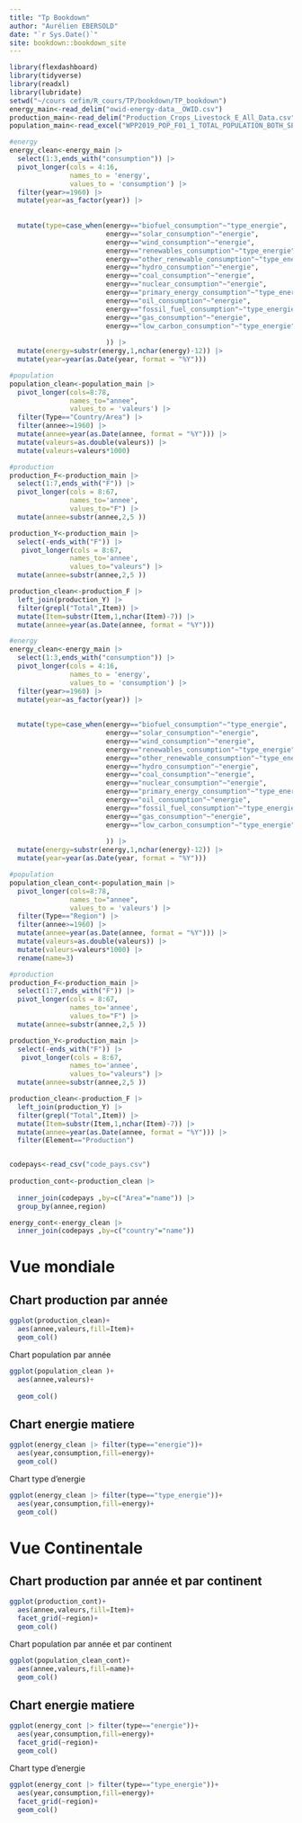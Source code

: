 ```yaml
--- 
title: "Tp Bookdown"
author: "Aurélien EBERSOLD"
date: "`r Sys.Date()`"
site: bookdown::bookdown_site
---
```


```r
library(flexdashboard)
library(tidyverse)
library(readxl)
library(lubridate)
setwd("~/cours cefim/R_cours/TP/bookdown/TP_bookdown")
energy_main<-read_delim("owid-energy-data__OWID.csv")
production_main<-read_delim("Production_Crops_Livestock_E_All_Data.csv")
population_main<-read_excel("WPP2019_POP_F01_1_TOTAL_POPULATION_BOTH_SEXES_UN.xlsx")

#energy
energy_clean<-energy_main |> 
  select(1:3,ends_with("consumption")) |> 
  pivot_longer(cols = 4:16,
               names_to = 'energy',
               values_to = 'consumption') |> 
  filter(year>=1960) |>  
  mutate(year=as_factor(year)) |> 
  
  
  mutate(type=case_when(energy=="biofuel_consumption"~"type_energie",
                        energy=="solar_consumption"~"energie",
                        energy=="wind_consumption"~"energie",
                        energy=="renewables_consumption"~"type_energie",
                        energy=="other_renewable_consumption"~"type_energie",
                        energy=="hydro_consumption"~"energie",
                        energy=="coal_consumption"~"energie",
                        energy=="nuclear_consumption"~"energie",
                        energy=="primary_energy_consumption"~"type_energie",
                        energy=="oil_consumption"~"energie",
                        energy=="fossil_fuel_consumption"~"type_energie",
                        energy=="gas_consumption"~"energie",
                        energy=="low_carbon_consumption"~"type_energie",
                        
                        )) |> 
  mutate(energy=substr(energy,1,nchar(energy)-12)) |> 
  mutate(year=year(as.Date(year, format = "%Y"))) 

#population  
population_clean<-population_main |> 
  pivot_longer(cols=8:78,
               names_to="annee",
               values_to = 'valeurs') |> 
  filter(Type=="Country/Area") |> 
  filter(annee>=1960) |> 
  mutate(annee=year(as.Date(annee, format = "%Y"))) |> 
  mutate(valeurs=as.double(valeurs)) |>
  mutate(valeurs=valeurs*1000)

#production
production_F<-production_main |> 
  select(1:7,ends_with("F")) |> 
  pivot_longer(cols = 8:67,
               names_to='annee',
               values_to="F") |> 
  mutate(annee=substr(annee,2,5 ))

production_Y<-production_main |> 
  select(-ends_with("F")) |>
   pivot_longer(cols = 8:67,
               names_to='annee',
               values_to="valeurs") |> 
  mutate(annee=substr(annee,2,5 ))

production_clean<-production_F |> 
  left_join(production_Y) |> 
  filter(grepl("Total",Item)) |> 
  mutate(Item=substr(Item,1,nchar(Item)-7)) |> 
  mutate(annee=year(as.Date(annee, format = "%Y")))
```

```r


#energy
energy_clean<-energy_main |> 
  select(1:3,ends_with("consumption")) |> 
  pivot_longer(cols = 4:16,
               names_to = 'energy',
               values_to = 'consumption') |> 
  filter(year>=1960) |>  
  mutate(year=as_factor(year)) |> 
  
  
  mutate(type=case_when(energy=="biofuel_consumption"~"type_energie",
                        energy=="solar_consumption"~"energie",
                        energy=="wind_consumption"~"energie",
                        energy=="renewables_consumption"~"type_energie",
                        energy=="other_renewable_consumption"~"type_energie",
                        energy=="hydro_consumption"~"energie",
                        energy=="coal_consumption"~"energie",
                        energy=="nuclear_consumption"~"energie",
                        energy=="primary_energy_consumption"~"type_energie",
                        energy=="oil_consumption"~"energie",
                        energy=="fossil_fuel_consumption"~"type_energie",
                        energy=="gas_consumption"~"energie",
                        energy=="low_carbon_consumption"~"type_energie",
                        
                        )) |> 
  mutate(energy=substr(energy,1,nchar(energy)-12)) |> 
  mutate(year=year(as.Date(year, format = "%Y"))) 

#population  
population_clean_cont<-population_main |> 
  pivot_longer(cols=8:78,
               names_to="annee",
               values_to = 'valeurs') |> 
  filter(Type=="Region") |> 
  filter(annee>=1960) |> 
  mutate(annee=year(as.Date(annee, format = "%Y"))) |> 
  mutate(valeurs=as.double(valeurs)) |> 
  mutate(valeurs=valeurs*1000) |> 
  rename(name=3)

#production
production_F<-production_main |> 
  select(1:7,ends_with("F")) |> 
  pivot_longer(cols = 8:67,
               names_to='annee',
               values_to="F") |> 
  mutate(annee=substr(annee,2,5 ))

production_Y<-production_main |> 
  select(-ends_with("F")) |>
   pivot_longer(cols = 8:67,
               names_to='annee',
               values_to="valeurs") |> 
  mutate(annee=substr(annee,2,5 ))

production_clean<-production_F |> 
  left_join(production_Y) |> 
  filter(grepl("Total",Item)) |> 
  mutate(Item=substr(Item,1,nchar(Item)-7)) |> 
  mutate(annee=year(as.Date(annee, format = "%Y"))) |> 
  filter(Element=="Production")


codepays<-read_csv("code_pays.csv") 
  
production_cont<-production_clean |>
 
  inner_join(codepays ,by=c("Area"="name")) |> 
  group_by(annee,region)

energy_cont<-energy_clean |> 
  inner_join(codepays ,by=c("country"="name"))


```



# Vue mondiale

Chart production par année
-----------------------------------------------------------------------



```r
ggplot(production_clean)+
  aes(annee,valeurs,fill=Item)+
  geom_col()
```

Chart population par année

```r
ggplot(population_clean )+
  aes(annee,valeurs)+
  
  geom_col()
```

Chart energie matiere
-----------------------------------------------------------------------



```r
ggplot(energy_clean |> filter(type=="energie"))+
  aes(year,consumption,fill=energy)+
  geom_col()
```

Chart type d'energie

```r
ggplot(energy_clean |> filter(type=="type_energie"))+
  aes(year,consumption,fill=energy)+
  geom_col()
```


# Vue Continentale


Chart production par année et par continent
-----------------------------------------------------------------------



```r
ggplot(production_cont)+
  aes(annee,valeurs,fill=Item)+
  facet_grid(~region)+
  geom_col()
```

Chart population par année et par continent

```r
ggplot(population_clean_cont)+
  aes(annee,valeurs,fill=name)+
  geom_col()
```

Chart energie matiere
-----------------------------------------------------------------------



```r
ggplot(energy_cont |> filter(type=="energie"))+
  aes(year,consumption,fill=energy)+
  facet_grid(~region)+
  geom_col()
```
Chart type d'energie

```r
ggplot(energy_cont |> filter(type=="type_energie"))+
  aes(year,consumption,fill=energy)+
  facet_grid(~region)+
  geom_col()
```